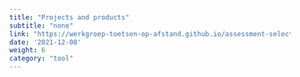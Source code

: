 ```yaml
---
title: "Projects and products"
subtitle: "none"
link: "https://werkgroep-toetsen-op-afstand.github.io/assessment-selection-tool/en/methods/project_product/"
date: '2021-12-08'
weight: 6
category: "tool"
---
```


